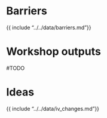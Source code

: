 # Barriers {.appendix}

{{ include "../../data/barriers.md"}}

# Workshop outputs {.appendix}

#TODO

# Ideas {.appendix}

{{ include "../../data/iv_changes.md"}}

